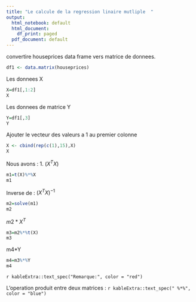 ```yaml
---
title: "Le calcule de la regression linaire mutliple  "
output:
  html_notebook: default
  html_document:
    df_print: paged
  pdf_document: default
---
```



convertire houseprices data frame vers matrice de donnees.

```r
df1 <- data.matrix(houseprices)
```
Les donnees X 
```r
X=df1[,1:2]
X
```
Les donnees de matrice Y
```r
Y=df1[,3]
Y
```
Ajouter le vecteur des valeurs a 
1 au premier colonne
```r
X <- cbind(rep(c(1),15),X)
X
```
Nous avons : 
\begin{equation}
    \hat{\beta}=({X^{T}X)}^{-1}X^{T}Y
\end{equation}
1.  $({X^{T}X)}$
```r
m1=t(X)%*%X
m1
```

Inverse de : ${(X^{T}X)}^{-1}$
```r
m2=solve(m1)
m2
```

 $m2*X^{T}$
```r
m3=m2%*%t(X)
m3
```
 m4*Y
```r
m4=m3%*%Y
m4
```
   `r kableExtra::text_spec("Remarque:", color = "red")`
   
   L'operation produit entre deux matrices : `r kableExtra::text_spec(" %*%", color = "blue")`

 